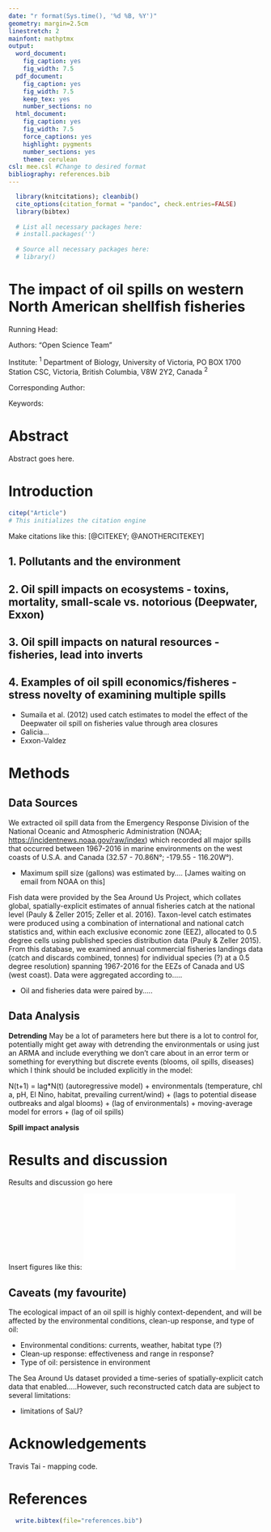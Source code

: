 ```yaml
---
date: "r format(Sys.time(), '%d %B, %Y')"
geometry: margin=2.5cm
linestretch: 2
mainfont: mathptmx
output:
  word_document:
    fig_caption: yes
    fig_width: 7.5
  pdf_document:
    fig_caption: yes
    fig_width: 7.5
    keep_tex: yes
    number_sections: no
  html_document:
    fig_caption: yes
    fig_width: 7.5
    force_captions: yes
    highlight: pygments
    number_sections: yes
    theme: cerulean
csl: mee.csl #Change to desired format
bibliography: references.bib
---
```

<!-- Install and source necessary packages -->
```r
  library(knitcitations); cleanbib()
  cite_options(citation_format = "pandoc", check.entries=FALSE)
  library(bibtex)
  
  # List all necessary packages here:
  # install.packages('')
  
  # Source all necessary packages here:
  # library()
```
\pagebreak

# The impact of oil spills on western North American shellfish fisheries {-}

Running Head:

Authors: "Open Science Team"

Institute: $^1$ Department of Biology, University of Victoria, PO BOX 1700 Station CSC, Victoria, British Columbia, V8W 2Y2, Canada $^2$

Corresponding Author:

Keywords: 

\pagebreak

# Abstract {-}

Abstract goes here.


\pagebreak


# Introduction {-}
<!-- Initialize citations -->
```r
citep("Article")
# This initializes the citation engine 
```

Make citations like this: [@CITEKEY; @ANOTHERCITEKEY]

## 1. Pollutants and the environment

## 2. Oil spill impacts on ecosystems - toxins, mortality, small-scale vs. notorious (Deepwater, Exxon)

## 3. Oil spill impacts on natural resources - fisheries, lead into inverts

## 4. Examples of oil spill economics/fisheres - stress novelty of examining multiple spills

* Sumaila et al. (2012) used catch estimates to model the effect of the Deepwater oil spill on fisheries value through area closures
* Galicia...
* Exxon-Valdez

# Methods {-}

## Data Sources {-}

We extracted oil spill data from the Emergency Response Division of the National Oceanic and Atmospheric Administration (NOAA; [https://incidentnews.noaa.gov/raw/index](https://incidentnews.noaa.gov/raw/index)) which recorded all major spills that occurred between 1967-2016 in marine environments on the west coasts of U.S.A. and Canada (32.57 - 70.86N&deg;; -179.55 - 116.20W&deg;).   

* Maximum spill size (gallons) was estimated by....  [James waiting on email from NOAA on this]

Fish data were provided by the Sea Around Us Project, which collates global, spatially-explicit estimates of annual fisheries catch at the national level (Pauly & Zeller 2015; Zeller et al. 2016). Taxon-level catch estimates were produced using a combination of international and national catch statistics and, within each exclusive economic zone (EEZ), allocated to 0.5 degree cells using published species distribution data (Pauly & Zeller 2015). From this database, we examined annual commercial fisheries landings data (catch and discards combined, tonnes) for individual species (?) at a 0.5 degree resolution) spanning 1967-2016 for the EEZs of Canada and US (west coast). Data were aggregated according to.....

* Oil and fisheries data were paired by.....



## Data Analysis {-}

**Detrending**
May be a lot of parameters here but there is a lot to control for, potentially might get away with detrending the environmentals or using just an ARMA and include everything we don't care about in an error term or something for everything but discrete events (blooms, oil spills, diseases) which I think should be included explicitly in the model:

N(t+1) = lag*N(t) (autoregressive model) + environmentals (temperature, chl a, pH, El Nino, habitat, prevailing current/wind) + (lags to potential disease outbreaks and algal blooms) + (lag of environmentals) + moving-average model for errors + (lag of oil spills)

**Spill impact analysis**


# Results and discussion {-}

Results and discussion go here

Insert figures like this: 
![Caption](../figures/figurefile.pdf) 

## Caveats (my favourite)

The ecological impact of an oil spill is highly context-dependent, and will be affected by the environmental conditions, clean-up response, and type of oil:

* Environmental conditions: currents, weather, habitat type (?)
* Clean-up response: effectiveness and range in response?
* Type of oil: persistence in environment

The Sea Around Us dataset provided a time-series of spatially-explicit catch data that enabled.....However, such reconstructed catch data are subject to several limitations:

* limitations of SaU?


# Acknowledgements {-}

Travis Tai - mapping code.

# References {-}

```r
  write.bibtex(file="references.bib")
```



